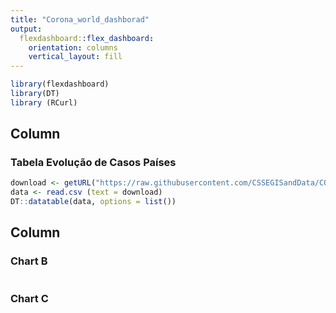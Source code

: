 ---
title: "Corona_world_dashborad"
output: 
  flexdashboard::flex_dashboard:
    orientation: columns
    vertical_layout: fill
---

```{r setup, include=FALSE}
library(flexdashboard)
library(DT)
library (RCurl)
```

Column {data-width=650}
-----------------------------------------------------------------------

### Tabela Evolução de Casos Países

```{r}
download <- getURL("https://raw.githubusercontent.com/CSSEGISandData/COVID-19/master/csse_covid_19_data/csse_covid_19_time_series/time_series_covid19_confirmed_global.csv")
data <- read.csv (text = download)
DT::datatable(data, options = list())

```

Column {data-width=350}
-----------------------------------------------------------------------

### Chart B

```{r}

```

### Chart C

```{r}

```

